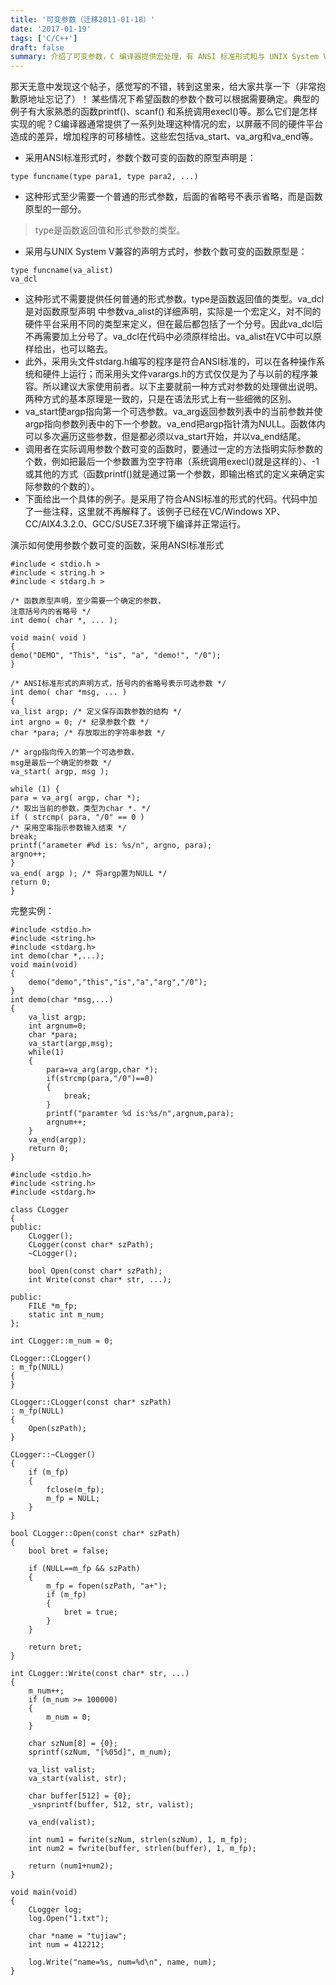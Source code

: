 ```yaml
---
title: '可变参数（迁移2011-01-18）'
date: '2017-01-19'
tags: ['C/C++']
draft: false
summary: 介绍了可变参数，C 编译器提供宏处理，有 ANSI 标准形式和与 UNIX System V 兼容形式，通过 va_start、va_arg、va_end 处理参数，还给出具体代码示例，如 demo 函数和 CLogger 类的 Write 函数等。 
---
```


那天无意中发现这个帖子，感觉写的不错，转到这里来，给大家共享一下（非常抱歉原地址忘记了）！ 
某些情况下希望函数的参数个数可以根据需要确定。典型的例子有大家熟悉的函数printf()、scanf()
和系统调用execl()等。那么它们是怎样实现的呢？C编译器通常提供了一系列处理这种情况的宏，以屏蔽不同的硬件平台造成的差异，增加程序的可移植性。这些宏包括va_start、va_arg和va_end等。  

* 采用ANSI标准形式时，参数个数可变的函数的原型声明是：
```
type funcname(type para1, type para2, ...)   
```  
* 这种形式至少需要一个普通的形式参数，后面的省略号不表示省略，而是函数原型的一部分。  
> type是函数返回值和形式参数的类型。
* 采用与UNIX System V兼容的声明方式时，参数个数可变的函数原型是：
```
type funcname(va_alist) 
va_dcl 
```
* 这种形式不需要提供任何普通的形式参数。type是函数返回值的类型。va_dcl是对函数原型声明
中参数va_alist的详细声明，实际是一个宏定义，对不同的硬件平台采用不同的类型来定义，但在最后都包括了一个分号。因此va_dcl后不再需要加上分号了。va_dcl在代码中必须原样给出。va_alist在VC中可以原样给出，也可以略去。
* 此外，采用头文件stdarg.h编写的程序是符合ANSI标准的，可以在各种操作系统和硬件上运行；而采用头文件varargs.h的方式仅仅是为了与以前的程序兼容。所以建议大家使用前者。以下主要就前一种方式对参数的处理做出说明。两种方式的基本原理是一致的，只是在语法形式上有一些细微的区别。
* va_start使argp指向第一个可选参数。va_arg返回参数列表中的当前参数并使argp指向参数列表中的下一个参数。va_end把argp指针清为NULL。函数体内可以多次遍历这些参数，但是都必须以va_start开始，并以va_end结尾。  
* 调用者在实际调用参数个数可变的函数时，要通过一定的方法指明实际参数的个数，例如把最后一个参数置为空字符串（系统调用execl()就是这样的）、-1或其他的方式（函数printf()就是通过第一个参数，即输出格式的定义来确定实际参数的个数的）。
* 下面给出一个具体的例子。是采用了符合ANSI标准的形式的代码。代码中加了一些注释，这里就不再解释了。该例子已经在VC/Windows XP、CC/AIX4.3.2.0、GCC/SUSE7.3环境下编译并正常运行。

演示如何使用参数个数可变的函数，采用ANSI标准形式   
```
#include < stdio.h >
#include < string.h >
#include < stdarg.h >

/* 函数原型声明，至少需要一个确定的参数， 
注意括号内的省略号 */ 
int demo( char *, ... ); 

void main( void ) 
{ 
demo("DEMO", "This", "is", "a", "demo!", "/0"); 
} 

/* ANSI标准形式的声明方式，括号内的省略号表示可选参数 */ 
int demo( char *msg, ... ) 
{ 
va_list argp; /* 定义保存函数参数的结构 */ 
int argno = 0; /* 纪录参数个数 */ 
char *para; /* 存放取出的字符串参数 */ 

/* argp指向传入的第一个可选参数， 
msg是最后一个确定的参数 */ 
va_start( argp, msg ); 

while (1) { 
para = va_arg( argp, char *); 
/* 取出当前的参数，类型为char *. */ 
if ( strcmp( para, "/0" == 0 ) 
/* 采用空串指示参数输入结束 */ 
break; 
printf("arameter #%d is: %s/n", argno, para); 
argno++; 
} 
va_end( argp ); /* 将argp置为NULL */ 
return 0; 
}
```
完整实例：
```
#include <stdio.h>
#include <string.h>
#include <stdarg.h>
int demo(char *,...);
void main(void)
{
	demo("demo","this","is","a","arg","/0");
}
int demo(char *msg,...)
{
	va_list argp;
	int argnum=0;
	char *para;
	va_start(argp,msg);
	while(1)
	{
		para=va_arg(argp,char *);
		if(strcmp(para,"/0")==0)
		{
			break;
		}
		printf("paramter %d is:%s/n",argnum,para);
		argnum++;
	}
	va_end(argp);
	return 0;
}

```
```
#include <stdio.h>
#include <string.h>
#include <stdarg.h>

class CLogger
{
public:
	CLogger();
	CLogger(const char* szPath);
	~CLogger();

	bool Open(const char* szPath);
	int Write(const char* str, ...);

public:
	FILE *m_fp;
	static int m_num;
};

int CLogger::m_num = 0;

CLogger::CLogger()
: m_fp(NULL)
{
}

CLogger::CLogger(const char* szPath)
: m_fp(NULL)
{
	Open(szPath);
}

CLogger::~CLogger()
{
	if (m_fp)
	{
		fclose(m_fp);
		m_fp = NULL;
	}
}

bool CLogger::Open(const char* szPath)
{
	bool bret = false;

	if (NULL==m_fp && szPath)
	{
		m_fp = fopen(szPath, "a+");
		if (m_fp)
		{
			bret = true;
		}
	}

	return bret;
}

int CLogger::Write(const char* str, ...)
{
	m_num++;
	if (m_num >= 100000)
	{
		m_num = 0;
	}

	char szNum[8] = {0};
	sprintf(szNum, "[%05d]", m_num);

	va_list valist;
	va_start(valist, str);

	char buffer[512] = {0};
	_vsnprintf(buffer, 512, str, valist);
	
	va_end(valist);

	int num1 = fwrite(szNum, strlen(szNum), 1, m_fp);
	int num2 = fwrite(buffer, strlen(buffer), 1, m_fp);

	return (num1+num2);
}

void main(void)
{
	CLogger log;
	log.Open("1.txt");
	
	char *name = "tujiaw";
	int num = 412212;

	log.Write("name=%s, num=%d\n", name, num);
}
```